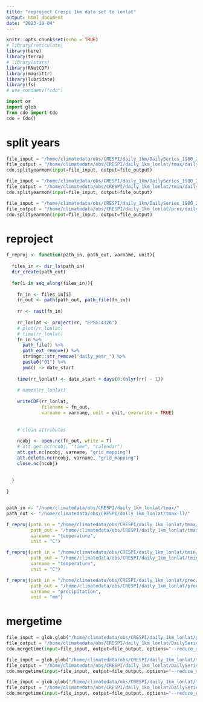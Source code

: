 ```yaml
---
title: "reproject Crespi 1km data set to lonlat"
output: html_document
date: "2023-10-04"
---
```


```r
knitr::opts_chunk$set(echo = TRUE)
# library(reticulate)
library(here)
library(terra)
# library(stars)
library(RNetCDF)
library(magrittr)
library(lubridate)
library(fs)
# use_condaenv("cdo")
```

```python
import os
import glob
from cdo import Cdo
cdo = Cdo()
```


# split years


```python

file_input = "/home/climatedata/obs/CRESPI/daily_1km/DailySeries_1980_2020_MaxTemp.nc"
file_output = "/home/climatedata/obs/CRESPI/daily_1km_lonlat/tmax/daily_year_"
cdo.splityearmon(input=file_input, output=file_output)

file_input = "/home/climatedata/obs/CRESPI/daily_1km/DailySeries_1980_2020_MinTemp.nc"
file_output = "/home/climatedata/obs/CRESPI/daily_1km_lonlat/tmin/daily_year_"
cdo.splityearmon(input=file_input, output=file_output)

file_input = "/home/climatedata/obs/CRESPI/daily_1km/DailySeries_1980_2020_Prec.nc"
file_output = "/home/climatedata/obs/CRESPI/daily_1km_lonlat/prec/daily_year_"
cdo.splityearmon(input=file_input, output=file_output)

```



# reproject

```r


f_reproj <- function(path_in, path_out, varname, unit){
  
  files_in <- dir_ls(path_in)
  dir_create(path_out)
  
  for(i in seq_along(files_in)){
    
    fn_in <- files_in[i]
    fn_out <- path(path_out, path_file(fn_in))
    
    rr <- rast(fn_in)
    
    rr_lonlat <- project(rr, "EPSG:4326")
    # plot(rr_lonlat)
    # time(rr_lonlat)
    fn_in %>% 
      path_file() %>% 
      path_ext_remove() %>% 
      stringr::str_remove("daily_year_") %>% 
      paste0("01") %>% 
      ymd() -> date_start
    
    time(rr_lonlat) <- date_start + days(0:(nlyr(rr) - 1))
    
    # names(rr_lonlat)
    
    writeCDF(rr_lonlat,
             filename = fn_out, 
             varname = varname, unit = unit, overwrite = TRUE)
    
    
    # clean attributes
    
    ncobj <- open.nc(fn_out, write = T)
    # att.get.nc(ncobj, "time", "calendar")
    att.get.nc(ncobj, varname, "grid_mapping")
    att.delete.nc(ncobj, varname, "grid_mapping")
    close.nc(ncobj)
    
    
  }
  
}


path_in <- "/home/climatedata/obs/CRESPI/daily_1km_lonlat/tmax/"
path_out <- "/home/climatedata/obs/CRESPI/daily_1km_lonlat/tmax-ll/"

f_reproj(path_in = "/home/climatedata/obs/CRESPI/daily_1km_lonlat/tmax/",
         path_out = "/home/climatedata/obs/CRESPI/daily_1km_lonlat/tmax-ll/",
         varname = "temperature",
         unit = "C")

f_reproj(path_in = "/home/climatedata/obs/CRESPI/daily_1km_lonlat/tmin/",
         path_out = "/home/climatedata/obs/CRESPI/daily_1km_lonlat/tmin-ll/",
         varname = "temperature",
         unit = "C")

f_reproj(path_in = "/home/climatedata/obs/CRESPI/daily_1km_lonlat/prec/",
         path_out = "/home/climatedata/obs/CRESPI/daily_1km_lonlat/prec-ll/",
         varname = "precipitation",
         unit = "mm")


```



# mergetime


```python

file_input = glob.glob("/home/climatedata/obs/CRESPI/daily_1km_lonlat/prec-ll/daily_year_*")
file_output = "/home/climatedata/obs/CRESPI/daily_1km_lonlat/DailySeries_1980_2020_Prec.nc"
cdo.mergetime(input=file_input, output=file_output, options="--reduce_dim")

file_input = glob.glob("/home/climatedata/obs/CRESPI/daily_1km_lonlat/tmax-ll/daily_year_*")
file_output = "/home/climatedata/obs/CRESPI/daily_1km_lonlat/DailySeries_1980_2020_MaxTemp.nc"
cdo.mergetime(input=file_input, output=file_output, options="--reduce_dim")

file_input = glob.glob("/home/climatedata/obs/CRESPI/daily_1km_lonlat/tmin-ll/daily_year_*")
file_output = "/home/climatedata/obs/CRESPI/daily_1km_lonlat/DailySeries_1980_2020_MinTemp.nc"
cdo.mergetime(input=file_input, output=file_output, options="--reduce_dim")

```

